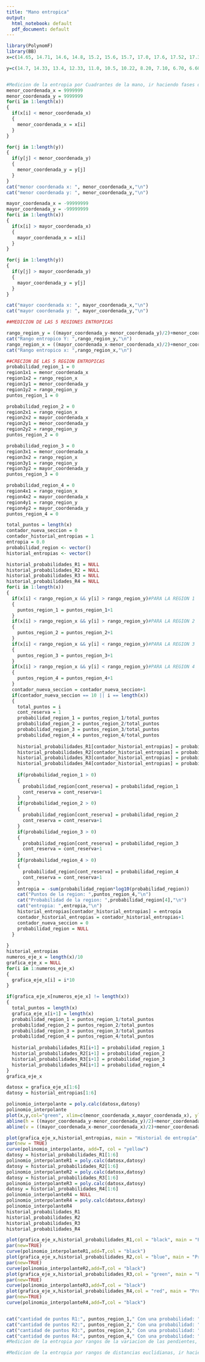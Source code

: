 ---
title: "Mano entropica"
output:
  html_notebook: default
  pdf_document: default
---

```{r}
library(PolynomF)
library(BB)
x=c(14.65, 14.71, 14.6, 14.8, 15.2, 15.6, 15.7, 17.0, 17.6, 17.52, 17.3, 16.8, 15.4, 14.83, 14.4, 14.5, 15.0, 15.1, 15.0, 14.9, 14.6, 14.3, 14.0, 13.9, 13.8, 13.5, 13.1, 13.0, 13.3, 13.2, 13.1, 12.9, 12.4, 11.9, 11.7, 11.6, 11.3, 10.9, 10.7, 10.6, 10.6, 10.1, 9.7, 9.4, 9.3, 9.6, 9.9, 10.1, 10.2, 10.3, 10.0, 9.50, 9.10, 8.6, 7.5, 7.0, 6.7, 6.6, 7.70, 8.00, 8.10, 8.40,9.20, 9.30, 10, 10.2, 10.3)

y=c(14.7, 14.33, 13.4, 12.33, 11.0, 10.5, 10.22, 8.20, 7.10, 6.70, 6.60, 6.80, 8.30, 8.80, 9.30, 8.80, 6.30, 5.50, 5.00, 4.70, 4.60, 4.50, 4.90, 5.40, 5.80, 6.90, 8.20, 7.60, 5.80, 4.50, 4.30, 3.90, 4.20, 5.70, 7.00, 7.90, 8.20, 7.30, 6.70, 5.50, 5.10, 4.60, 4.7, 5.0, 5.5, 7.2, 7.8, 8.60, 9.40, 10.0, 10.7, 11.0, 10.7, 9.9, 9.0, 9.1, 9.3, 9.7, 11.7, 12.3, 12.5, 13.0,13.91, 14.9, 16, 16.4, 16.8)


#Medicion de la entropia por Cuadrantes de la mano, ir haciendo fases de entropia para cada dedo 
menor_coordenada_x = 9999999
menor_coordenada_y = 9999999
for(i in 1:length(x))
{
  if(x[i] < menor_coordenada_x)
  {
    menor_coordenada_x = x[i]
  }
}

for(j in 1:length(y))
{
  if(y[j] < menor_coordenada_y)
  {
    menor_coordenada_y = y[j]
  }
}
cat("menor coordenada x: ", menor_coordenada_x,"\n")
cat("menor coordenada y: ", menor_coordenada_y,"\n")

mayor_coordenada_x = -99999999
mayor_coordenada_y = -99999999
for(i in 1:length(x))
{
  if(x[i] > mayor_coordenada_x)
  {
    mayor_coordenada_x = x[i]
  }
}

for(j in 1:length(y))
{
  if(y[j] > mayor_coordenada_y)
  {
    mayor_coordenada_y = y[j]
  }
}

cat("mayor coordenada x: ", mayor_coordenada_x,"\n")
cat("mayor coordenada y: ", mayor_coordenada_y,"\n")

##MEDICION DE LAS 5 REGIONES ENTROPICAS

rango_region_y = ((mayor_coordenada_y-menor_coordenada_y)/2)+menor_coordenada_y
cat("Rango entropico Y: ",rango_region_y,"\n")
rango_region_x = ((mayor_coordenada_x-menor_coordenada_x)/2)+menor_coordenada_x
cat("Rango entropico x: ",rango_region_x,"\n")

##CRECION DE LAS 5 REGION ENTROPICAS
probabilidad_region_1 = 0
region1x1 = menor_coordenada_x
region1x2 = rango_region_x
region1y1 = menor_coordenada_y
region1y2 = rango_region_y
puntos_region_1 = 0

probabilidad_region_2 = 0
region2x1 = rango_region_x
region2x2 = mayor_coordenada_x
region2y1 = menor_coordenada_y
region2y2 = rango_region_y
puntos_region_2 = 0

probabilidad_region_3 = 0
region3x1 = menor_coordenada_x
region3x2 = rango_region_x
region3y1 = rango_region_y
region3y2 = mayor_coordenada_y
puntos_region_3 = 0

probabilidad_region_4 = 0
region4x1 = rango_region_x
region4x2 = mayor_coordenada_x
region4y1 = rango_region_y
region4y2 = mayor_coordenada_y
puntos_region_4 = 0

total_puntos = length(x)
contador_nueva_seccion = 0
contador_historial_entropias = 1 
entropia = 0.0
probabilidad_region <- vector()
historial_entropias <- vector()

historial_probabilidades_R1 = NULL
historial_probabilidades_R2 = NULL
historial_probabilidades_R3 = NULL
historial_probabilidades_R4 = NULL
for(i in 1:length(x))
{
  if(x[i] < rango_region_x && y[i] > rango_region_y)#PARA LA REGION 1
  {
    puntos_region_1 = puntos_region_1+1
  }
  if(x[i] > rango_region_x && y[i] > rango_region_y)#PARA LA REGION 2
  {
    puntos_region_2 = puntos_region_2+1
  }
  if(x[i] < rango_region_x && y[i] < rango_region_y)#PARA LA REGION 3
  {
    puntos_region_3 = puntos_region_3+1
  }
  if(x[i] > rango_region_x && y[i] < rango_region_y)#PARA LA REGION 4
  {
    puntos_region_4 = puntos_region_4+1
  }
  contador_nueva_seccion = contador_nueva_seccion+1
  if(contador_nueva_seccion == 10 || i == length(x))
  {
    total_puntos = i
    cont_reserva = 1
    probabilidad_region_1 = puntos_region_1/total_puntos
    probabilidad_region_2 = puntos_region_2/total_puntos
    probabilidad_region_3 = puntos_region_3/total_puntos
    probabilidad_region_4 = puntos_region_4/total_puntos
    
    historial_probabilidades_R1[contador_historial_entropias] = probabilidad_region_1
    historial_probabilidades_R2[contador_historial_entropias] = probabilidad_region_2
    historial_probabilidades_R3[contador_historial_entropias] = probabilidad_region_3
    historial_probabilidades_R4[contador_historial_entropias] = probabilidad_region_4
    
    if(probabilidad_region_1 > 0)
    {
      probabilidad_region[cont_reserva] = probabilidad_region_1
      cont_reserva = cont_reserva+1
    }
    if(probabilidad_region_2 > 0)
    {
      probabilidad_region[cont_reserva] = probabilidad_region_2
      cont_reserva = cont_reserva+1
    }
    if(probabilidad_region_3 > 0)
    {
      probabilidad_region[cont_reserva] = probabilidad_region_3
      cont_reserva = cont_reserva+1
    }
    if(probabilidad_region_4 > 0)
    {
      probabilidad_region[cont_reserva] = probabilidad_region_4
      cont_reserva = cont_reserva+1
    }
    entropia = -sum(probabilidad_region*log10(probabilidad_region))
    cat("Puntos de la region: ",puntos_region_4,"\n")
    cat("Probabilidad de la region: ",probabilidad_region[4],"\n")
    cat("entropia: ",entropia,"\n")
    historial_entropias[contador_historial_entropias] = entropia
    contador_historial_entropias = contador_historial_entropias+1
    contador_nueva_seccion = 0
    probabilidad_region = NULL
  }
  
}
historial_entropias
numeros_eje_x = length(x)/10
grafica_eje_x = NULL
for(i in 1:numeros_eje_x)
{
  grafica_eje_x[i] = i*10
}

if(grafica_eje_x[numeros_eje_x] != length(x))
{
  total_puntos = length(x)
  grafica_eje_x[i+1] = length(x)
  probabilidad_region_1 = puntos_region_1/total_puntos
  probabilidad_region_2 = puntos_region_2/total_puntos
  probabilidad_region_3 = puntos_region_3/total_puntos
  probabilidad_region_4 = puntos_region_4/total_puntos
    
  historial_probabilidades_R1[i+1] = probabilidad_region_1
  historial_probabilidades_R2[i+1] = probabilidad_region_2
  historial_probabilidades_R3[i+1] = probabilidad_region_3
  historial_probabilidades_R4[i+1] = probabilidad_region_4
}
grafica_eje_x

datosx = grafica_eje_x[1:6]
datosy = historial_entropias[1:6]

polinomio_interpolante = poly.calc(datosx,datosy)
polinomio_interpolante
plot(x,y,col="green", xlim=c(menor_coordenada_x,mayor_coordenada_x), ylim=c(menor_coordenada_y,mayor_coordenada_y))
abline(h = ((mayor_coordenada_y-menor_coordenada_y)/2)+menor_coordenada_y)
abline(v = ((mayor_coordenada_x-menor_coordenada_x)/2)+menor_coordenada_x)

plot(grafica_eje_x,historial_entropias, main = "Historial de entropía",xlab = "Cantidad de datos Ingresados", ylab = "Niveles de entropía")
par(new = TRUE)
curve(polinomio_interpolante, add=T, col = "yellow")
datosy = historial_probabilidades_R1[1:6]
polinomio_interpolanteR1 = poly.calc(datosx,datosy)
datosy = historial_probabilidades_R2[1:6]
polinomio_interpolanteR2 = poly.calc(datosx,datosy)
datosy = historial_probabilidades_R3[1:6]
polinomio_interpolanteR3 = poly.calc(datosx,datosy)
datosy = historial_probabilidades_R4[1:6]
polinomio_interpolanteR4 = NULL
polinomio_interpolanteR4 = poly.calc(datosx,datosy)
polinomio_interpolanteR4
historial_probabilidades_R1
historial_probabilidades_R2
historial_probabilidades_R3
historial_probabilidades_R4

plot(grafica_eje_x,historial_probabilidades_R1,col = "black", main = "Probabilidades de la Región 1",xlab = "Cantidad de datos Ingresados", ylab = "Probabilidad de la region")
par(new=TRUE)
curve(polinomio_interpolanteR1,add=T,col = "black")
plot(grafica_eje_x,historial_probabilidades_R2,col = "blue", main = "Probabilidades de la Región 2",xlab = "Cantidad de datos Ingresados", ylab = "Probabilidad de la region")
par(new=TRUE)
curve(polinomio_interpolanteR2,add=T,col = "black")
plot(grafica_eje_x,historial_probabilidades_R3,col = "green", main = "Probabilidades de la Región 3",xlab = "Cantidad de datos Ingresados", ylab = "Probabilidad de la region")
par(new=TRUE)
curve(polinomio_interpolanteR3,add=T,col = "black")
plot(grafica_eje_x,historial_probabilidades_R4,col = "red", main = "Probabilidades de la Región 4",xlab = "Cantidad de datos Ingresados", ylab = "Probabilidad de la region")
par(new=TRUE)
curve(polinomio_interpolanteR4,add=T,col = "black")


cat("cantidad de puntos R1:", puntos_region_1," Con una probabilidad: ",probabilidad_region_1,"\n")
cat("cantidad de puntos R2:", puntos_region_2," Con una probabilidad: ",probabilidad_region_2,"\n")
cat("cantidad de puntos R3:", puntos_region_3," Con una probabilidad: ",probabilidad_region_3,"\n")
cat("cantidad de puntos R4:", puntos_region_4," Con una probabilidad: ",probabilidad_region_4,"\n")
#Medicion de la entropia por rangos de la variacion de las pendientes, ir haciendo fases de entropia para cada dedo 

#Medicion de la entropia por rangos de distancias euclidianas, ir haciendo fases de entropia para cada dedo 



```










